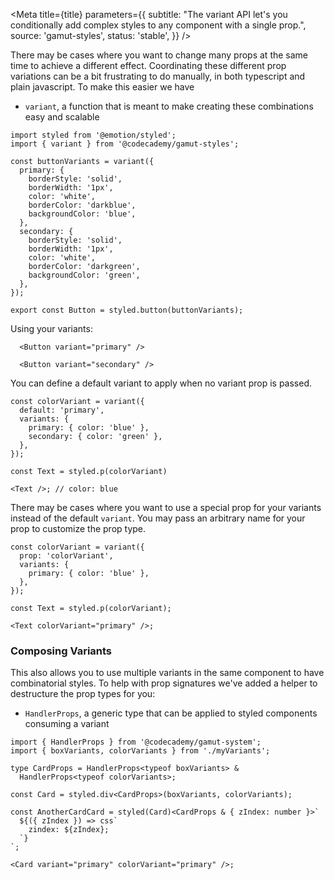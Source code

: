 
<Meta
  title={title}
  parameters={{
    subtitle:
      "The variant API let's you conditionally add complex styles to any component with a single prop.",
    source: 'gamut-styles',
    status: 'stable',
  }}
/>

There may be cases where you want to change many props at the same time to achieve a different effect. Coordinating these different prop variations can be a bit frustrating to do manually, in both typescript and plain javascript. To make this easier we have

- `variant`, a function that is meant to make creating these combinations easy and scalable

```tsx
import styled from '@emotion/styled';
import { variant } from '@codecademy/gamut-styles';

const buttonVariants = variant({
  primary: {
    borderStyle: 'solid',
    borderWidth: '1px',
    color: 'white',
    borderColor: 'darkblue',
    backgroundColor: 'blue',
  },
  secondary: {
    borderStyle: 'solid',
    borderWidth: '1px',
    color: 'white',
    borderColor: 'darkgreen',
    backgroundColor: 'green',
  },
});

export const Button = styled.button(buttonVariants);
```

Using your variants:

```tsx
  <Button variant="primary" />

  <Button variant="secondary" />
```

You can define a default variant to apply when no variant prop is passed.

```tsx
const colorVariant = variant({
  default: 'primary',
  variants: {
    primary: { color: 'blue' },
    secondary: { color: 'green' },
  },
});

const Text = styled.p(colorVariant)

<Text />; // color: blue
```

There may be cases where you want to use a special prop for your variants instead of the default `variant`. You may pass an arbitrary name for your prop to customize the prop type.

```tsx
const colorVariant = variant({
  prop: 'colorVariant',
  variants: {
    primary: { color: 'blue' },
  },
});

const Text = styled.p(colorVariant);

<Text colorVariant="primary" />;
```

### Composing Variants

This also allows you to use multiple variants in the same component to have combinatorial styles. To help with prop signatures we've added a helper to destructure the prop types for you:

- `HandlerProps`, a generic type that can be applied to styled components consuming a variant

```tsx
import { HandlerProps } from '@codecademy/gamut-system';
import { boxVariants, colorVariants } from './myVariants';

type CardProps = HandlerProps<typeof boxVariants> &
  HandlerProps<typeof colorVariants>;

const Card = styled.div<CardProps>(boxVariants, colorVariants);

const AnotherCardCard = styled(Card)<CardProps & { zIndex: number }>`
  ${({ zIndex }) => css`
    zindex: ${zIndex};
  `}
`;

<Card variant="primary" colorVariant="primary" />;
```

